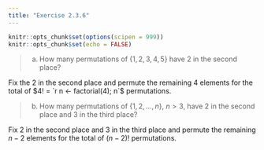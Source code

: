 ```yaml
---
title: "Exercise 2.3.6"
---
```


```r
knitr::opts_chunk$set(options(scipen = 999))
knitr::opts_chunk$set(echo = FALSE)
```

> (a) How many permutations of $\{1, 2, 3, 4, 5\}$ have $2$ in the second place?

Fix the $2$ in the second place and permute the remaining 4 elements for the total of $4! = `r n <- factorial(4); n`$ permutations.


>(b) How many permutations of $\{1, 2, ..., n\}$, $n > 3$, have $2$ in the second place and $3$ in the third place?

Fix $2$ in the second place and $3$ in the third place and permute the remaining $n - 2$ elements for the total of $(n - 2)!$ permutations.